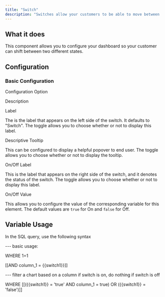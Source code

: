 ```yaml
---
title: "Switch"
description: "Switches allow your customers to be able to move between two configured states of your dashboard."
---
```


## What it does

This component allows you to configure your dashboard so your customer can shift between two different states.

## Configuration

### Basic Configuration

Configuration Option

Description

Label

The is the label that appears on the left side of the switch. It defaults to "Switch". The toggle allows you to choose whether or not to display this label.

Descriptive Tooltip

This can be configured to display a helpful popover to end user. The toggle allows you to choose whether or not to display the tooltip.

On/Off Label

This is the label that appears on the right side of the switch, and it denotes the status of the switch. The toggle allows you to choose whether or not to display this label.

On/Off Value

This allows you to configure the value of the corresponding variable for this element. The default values are `true` for On and `false` for Off.

## Variable Usage

In the SQL query, use the following syntax

\--- basic usage:

WHERE 1\=1

\[\[AND column_1 \= {{switch1}}\]\]

\--- filter a chart based on a column if switch is on, do nothing if switch is off

WHERE \[\[({{switch1}} \= 'true' AND column_1 \= true) OR ({{switch1}} \= 'false')\]\]
